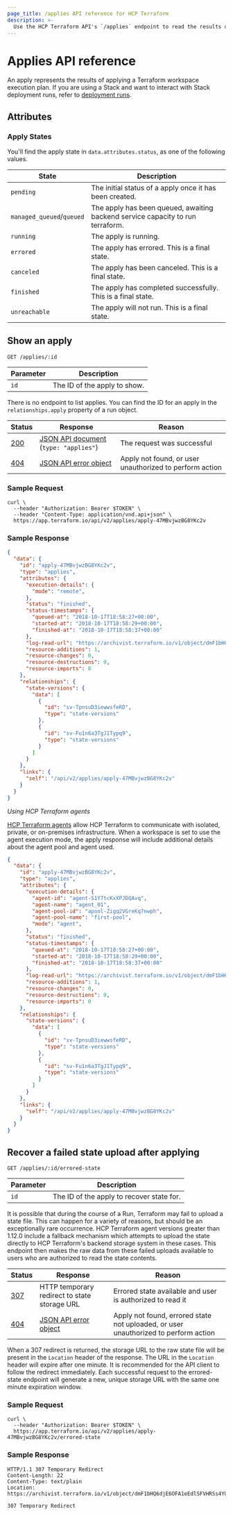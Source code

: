 ```yaml
---
page_title: /applies API reference for HCP Terraform
description: >-
  Use the HCP Terraform API's `/applies` endpoint to read the results of a Terraform apply and to recover any failed state uploads after applying.
---
```


[200]: https://developer.mozilla.org/en-US/docs/Web/HTTP/Status/200

[307]: https://developer.mozilla.org/en-US/docs/Web/HTTP/Status/307

[404]: https://developer.mozilla.org/en-US/docs/Web/HTTP/Status/404

[JSON API document]: /terraform/cloud-docs/api-docs#json-api-documents

[JSON API error object]: https://jsonapi.org/format/#error-objects

# Applies API reference

An apply represents the results of applying a Terraform workspace execution plan. <!-- BEGIN: TFC:only name:stacks-tfe --> If you are using a Stack and want to interact with Stack deployment runs, refer to [deployment runs](/terraform/cloud-docs/stacks/runs). <!-- END: TFC:only name:stacks-tfe -->

## Attributes

### Apply States

You'll find the apply state in `data.attributes.status`, as one of the following values.

| State                     | Description                                                                    |
| ------------------------- | ------------------------------------------------------------------------------ |
| `pending`                 | The initial status of a apply once it has been created.                        |
| `managed_queued`/`queued` | The apply has been queued, awaiting backend service capacity to run terraform. |
| `running`                 | The apply is running.                                                          |
| `errored`                 | The apply has errored. This is a final state.                                  |
| `canceled`                | The apply has been canceled. This is a final state.                            |
| `finished`                | The apply has completed successfully. This is a final state.                   |
| `unreachable`             | The apply will not run. This is a final state.                                 |

## Show an apply

`GET /applies/:id`

| Parameter | Description                  |
| --------- | ---------------------------- |
| `id`      | The ID of the apply to show. |

There is no endpoint to list applies. You can find the ID for an apply in the
`relationships.apply` property of a run object.

| Status  | Response                                  | Reason                                                  |
| ------- | ----------------------------------------- | ------------------------------------------------------- |
| [200][] | [JSON API document][] (`type: "applies"`) | The request was successful                              |
| [404][] | [JSON API error object][]                 | Apply not found, or user unauthorized to perform action |

### Sample Request

```shell
curl \
  --header "Authorization: Bearer $TOKEN" \
  --header "Content-Type: application/vnd.api+json" \
  https://app.terraform.io/api/v2/applies/apply-47MBvjwzBG8YKc2v
```

### Sample Response

```json
{
  "data": {
    "id": "apply-47MBvjwzBG8YKc2v",
    "type": "applies",
    "attributes": {
      "execution-details": {
        "mode": "remote",
      },
      "status": "finished",
      "status-timestamps": {
        "queued-at": "2018-10-17T18:58:27+00:00",
        "started-at": "2018-10-17T18:58:29+00:00",
        "finished-at": "2018-10-17T18:58:37+00:00"
      },
      "log-read-url": "https://archivist.terraform.io/v1/object/dmF1bHQ6djE6OFA1eEdlSFVHRSs4YUcwaW83a1dRRDA0U2E3T3FiWk1HM2NyQlNtcS9JS1hHN3dmTXJmaFhEYTlHdTF1ZlgxZ2wzVC9kVTlNcjRPOEJkK050VFI3U3dvS2ZuaUhFSGpVenJVUFYzSFVZQ1VZYno3T3UyYjdDRVRPRE5pbWJDVTIrNllQTENyTndYd1Y0ak1DL1dPVlN1VlNxKzYzbWlIcnJPa2dRRkJZZGtFeTNiaU84YlZ4QWs2QzlLY3VJb3lmWlIrajF4a1hYZTlsWnFYemRkL2pNOG9Zc0ZDakdVMCtURUE3dDNMODRsRnY4cWl1dUN5dUVuUzdnZzFwL3BNeHlwbXNXZWRrUDhXdzhGNnF4c3dqaXlZS29oL3FKakI5dm9uYU5ZKzAybnloREdnQ3J2Rk5WMlBJemZQTg",
      "resource-additions": 1,
      "resource-changes": 0,
      "resource-destructions": 0,
      "resource-imports": 0
    },
    "relationships": {
      "state-versions": {
        "data": [
          {
            "id": "sv-TpnsuD3iewwsfeRD",
            "type": "state-versions"
          },
          {
            "id": "sv-Fu1n6a3TgJ1Typq9",
            "type": "state-versions"
          }
        ]
      }
    },
    "links": {
      "self": "/api/v2/applies/apply-47MBvjwzBG8YKc2v"
    }
  }
}
```

_Using HCP Terraform agents_

[HCP Terraform agents](/terraform/cloud-docs/api-docs/agents) allow HCP Terraform to communicate with isolated, private, or on-premises infrastructure. When a workspace is set to use the agent execution mode, the apply response will include additional details about the agent pool and agent used.

```json
{
  "data": {
    "id": "apply-47MBvjwzBG8YKc2v",
    "type": "applies",
    "attributes": {
      "execution-details": {
        "agent-id": "agent-S1Y7tcKxXPJDQAvq",
        "agent-name": "agent_01",
        "agent-pool-id": "apool-Zigq2VGreKq7nwph",
        "agent-pool-name": "first-pool",
        "mode": "agent",
      },
      "status": "finished",
      "status-timestamps": {
        "queued-at": "2018-10-17T18:58:27+00:00",
        "started-at": "2018-10-17T18:58:29+00:00",
        "finished-at": "2018-10-17T18:58:37+00:00"
      },
      "log-read-url": "https://archivist.terraform.io/v1/object/dmF1bHQ6djE6OFA1eEdlSFVHRSs4YUcwaW83a1dRRDA0U2E3T3FiWk1HM2NyQlNtcS9JS1hHN3dmTXJmaFhEYTlHdTF1ZlgxZ2wzVC9kVTlNcjRPOEJkK050VFI3U3dvS2ZuaUhFSGpVenJVUFYzSFVZQ1VZYno3T3UyYjdDRVRPRE5pbWJDVTIrNllQTENyTndYd1Y0ak1DL1dPVlN1VlNxKzYzbWlIcnJPa2dRRkJZZGtFeTNiaU84YlZ4QWs2QzlLY3VJb3lmWlIrajF4a1hYZTlsWnFYemRkL2pNOG9Zc0ZDakdVMCtURUE3dDNMODRsRnY4cWl1dUN5dUVuUzdnZzFwL3BNeHlwbXNXZWRrUDhXdzhGNnF4c3dqaXlZS29oL3FKakI5dm9uYU5ZKzAybnloREdnQ3J2Rk5WMlBJemZQTg",
      "resource-additions": 1,
      "resource-changes": 0,
      "resource-destructions": 0,
      "resource-imports": 0
    },
    "relationships": {
      "state-versions": {
        "data": [
          {
            "id": "sv-TpnsuD3iewwsfeRD",
            "type": "state-versions"
          },
          {
            "id": "sv-Fu1n6a3TgJ1Typq9",
            "type": "state-versions"
          }
        ]
      }
    },
    "links": {
      "self": "/api/v2/applies/apply-47MBvjwzBG8YKc2v"
    }
  }
}
```

## Recover a failed state upload after applying

`GET /applies/:id/errored-state`

| Parameter | Description                               |
| --------- | ----------------------------------------- |
| `id`      | The ID of the apply to recover state for. |

It is possible that during the course of a Run, Terraform may fail to upload a
state file. This can happen for a variety of reasons, but should be an
exceptionally rare occurrence. HCP Terraform agent versions greater than 1.12.0
include a fallback mechanism which attempts to upload the state directly to
HCP Terraform's backend storage system in these cases. This endpoint then
makes the raw data from these failed uploads available to users who are
authorized to read the state contents.

| Status  | Response                                     | Reason                                                                              |
| ------- | -------------------------------------------- | ----------------------------------------------------------------------------------- |
| [307][] | HTTP temporary redirect to state storage URL | Errored state available and user is authorized to read it                           |
| [404][] | [JSON API error object][]                    | Apply not found, errored state not uploaded, or user unauthorized to perform action |

When a 307 redirect is returned, the storage URL to the raw state file will be
present in the `Location` header of the response. The URL in the `Location`
header will expire after one minute. It is recommended for the API client to
follow the redirect immediately. Each successful request to the errored-state
endpoint will generate a new, unique storage URL with the same one minute
expiration window.

### Sample Request

```shell
curl \
  --header "Authorization: Bearer $TOKEN" \
  https://app.terraform.io/api/v2/applies/apply-47MBvjwzBG8YKc2v/errored-state
```

### Sample Response

```
HTTP/1.1 307 Temporary Redirect
Content-Length: 22
Content-Type: text/plain
Location: https://archivist.terraform.io/v1/object/dmF1bHQ6djE6OFA1eEdlSFVHRSs4YUcwaW83a1dRRDA0U2E3T3FiWk1HM2NyQlNtcS9JS1hHN3dmTXJmaFhEYTlHdTF1ZlgxZ2wzVC9kVTlNcjRPOEJkK050VFI3U3dvS2ZuaUhFSGpVenJVUFYzSFVZQ1VZYno3T3UyYjdDRVRPRE5pbWJDVTIrNllQTENyTndYd1Y0ak1DL1dPVlN1VlNxKzYzbWlIcnJPa2dRRkJZZGtFeTNiaU84YlZ4QWs2QzlLY3VJb3lmWlIrajF4a1hYZTlsWnFYemRkL2pNOG9Zc0ZDakdVMCtURUE3dDNMODRsRnY4cWl1dUN5dUVuUzdnZzFwL3BNeHlwbXNXZWRrUDhXdzhGNnF4c3dqaXlZS29oL3FKakI5dm9uYU5ZKzAybnloREdnQ3J2Rk5WMlBJemZQTg

307 Temporary Redirect
```
